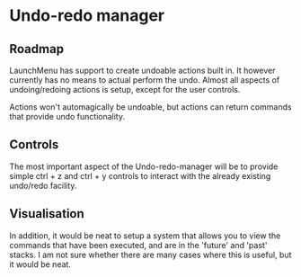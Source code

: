 # Undo-redo manager

<StatusNotice />

## Roadmap

LaunchMenu has support to create undoable actions built in. It however currently has no means to actual perform the undo. Almost all aspects of undoing/redoing actions is setup, except for the user controls.

Actions won't automagically be undoable, but actions can return commands that provide undo functionality.

## Controls

The most important aspect of the Undo-redo-manager will be to provide simple <Key>ctrl</Key> + <Key>z</Key> and <Key>ctrl</Key> + <Key>y</Key> controls to interact with the already existing undo/redo facility.

## Visualisation

In addition, it would be neat to setup a system that allows you to view the commands that have been executed, and are in the 'future' and 'past' stacks.
I am not sure whether there are many cases where this is useful, but it would be neat.
